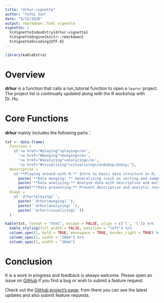 ```yaml
---
title: "drhur-vignette"
author: "Yufei Sun"
date: "9/15/2020"
output: rmarkdown::html_vignette
vignette: >
  %\VignetteIndexEntry{drhur-vignette}
  %\VignetteEngine{knitr::rmarkdown}
  %\VignetteEncoding{UTF-8}
---
```

```r
library(kableExtra)
```

# Overview
**drhur** is a function that calls a run_tutorial function to open a `learnr` project. The project list is continually updated along with the R workshop with Dr. Hu.

# Core Functions
**drhur** mainly includes the following parts：

```r
txt <- data.frame(
  Function = 
    c('<a href="#playing">playing</a>',
      '<a href="#munging">munging</a>',
      '<a href="#analyzing">analyzing</a>',
      '<a href="#visualizing">visualizing</a>&nbsp;&nbsp;'),
  Description = 
    c('**Playing around with R:** Intro to basic data structure in R; inputting, outputting, and creating data.',
      paste('**Data munging: ** Generalizing (such as sorting and summarizing) and extracting (selecting or adjusting certain columns or rows) data frames.'),
      paste('**Data analyzing:** Analyze data with descriptive and multivariate tools and diagnoses.'),
      paste("**Data presenting:** Present descriptive and analytic results with 'ggplot2'")),
  Usage = 
    c('`drhur(playing)`',
      paste('`drhur(munging)`'),
      paste('`drhur(analyzing)`'),
      paste('`drhur(visualizing)`'))
  )

kable(txt, format = "html", escape = FALSE, align = c('l', 'l')) %>%
  kable_styling(full_width = FALSE, position = "left") %>%
  column_spec(1, bold = TRUE, monospace = TRUE, border_right = TRUE) %>%
  column_spec(2, width = "28em") %>%
  column_spec(3, width = "28em")
```

# Conclusion
It is a work in progress and feedback is always welcome. Please open an issue on [GitHub](https://github.com/sammo3182/drhur) if you find a bug or wish to submit a feature request.

Check out the [GitHub project’s page](GitHub project’s page); from there you can see the latest updates and also submit feature requests.